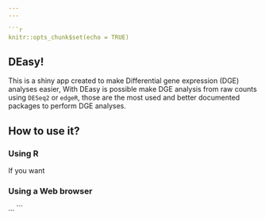 ```yaml
---
---

```r
knitr::opts_chunk$set(echo = TRUE)
```


## DEasy!

This is a shiny app created to make Differential gene expression (DGE) analyses easier, With DEasy is possible make DGE analysis from raw counts using `DESeq2` or `edgeR`, those are the most used and better documented packages to perform DGE analyses.

## How to use it?

### Using R

If you want 

### Using a Web browser

...
```







